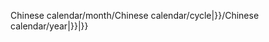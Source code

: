 <includeonly>{{{{{|safesubst:}}}Chinese calendar/month/{{{{{|safesubst:}}}Chinese calendar/cycle|{{{1|}}}}}/{{{{{|safesubst:}}}Chinese calendar/year|{{{1|}}}}}|{{{1|}}}}}</includeonly><noinclude>{{Chinese calendar/doc}}</noinclude>